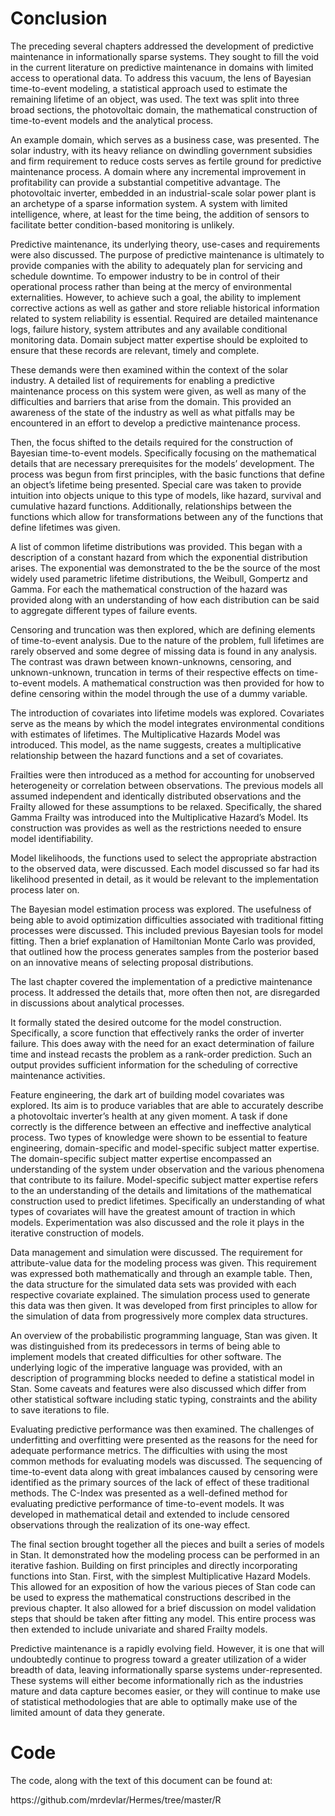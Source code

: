 # Conclusion

<!-- 
7. Conclusion
 -->


The preceding several chapters addressed the development of predictive maintenance in informationally sparse systems. They sought to fill the void in the current literature on predictive maintenance in domains with limited access to operational data. To address this vacuum, the lens of Bayesian time-to-event modeling, a statistical approach used to estimate the remaining lifetime of an object, was used. The text was split into three broad sections, the photovoltaic domain, the mathematical construction of time-to-event models and the analytical process. 

An example domain, which serves as a business case, was presented. The solar industry, with its heavy reliance on dwindling government subsidies and firm requirement to reduce costs serves as fertile ground for predictive maintenance process. A domain where any incremental improvement in profitability can provide a substantial competitive advantage. The photovoltaic inverter, embedded in an industrial-scale solar power plant is an archetype of a sparse information system. A system with limited intelligence, where, at least for the time being, the addition of sensors to facilitate better condition-based monitoring is unlikely. 

Predictive maintenance, its underlying theory, use-cases and requirements were also discussed. The purpose of predictive maintenance is ultimately to provide companies with the ability to adequately plan for servicing and schedule downtime. To empower industry to be in control of their operational process rather than being at the mercy of environmental externalities. However, to achieve such a goal, the ability to implement corrective actions as well as gather and store reliable historical information related to system reliability is essential. Required are detailed maintenance logs, failure history, system attributes and any available conditional monitoring data. Domain subject matter expertise should be exploited to ensure that these records are relevant, timely and complete. 

These demands were then examined within the context of the solar industry. A detailed list of requirements for enabling a predictive maintenance process on this system were given, as well as many of the difficulties and barriers that arise from the domain. This provided an awareness of the state of the industry as well as what pitfalls may be encountered in an effort to develop a predictive maintenance process.

Then, the focus shifted to the details required for the construction of Bayesian time-to-event models. Specifically focusing on the mathematical details that are necessary prerequisites for the models' development. The process was begun from first principles, with the basic functions that define an object's lifetime being presented. Special care was taken to provide intuition into objects unique to this type of models, like hazard, survival and cumulative hazard functions. Additionally, relationships between the functions which allow for transformations between any of the functions that define lifetimes was given.

A list of common lifetime distributions was provided. This began with a description of a constant hazard from which the exponential distribution arises. The exponential was demonstrated to the be the source of the most widely used parametric lifetime distributions, the Weibull, Gompertz and Gamma. For each the mathematical construction of the hazard was provided along with an understanding of how each distribution can be said to aggregate different types of failure events. 

Censoring and truncation was then explored, which are defining elements of time-to-event analysis. Due to the nature of the problem, full lifetimes are rarely observed and some degree of missing data is found in any analysis. The contrast was drawn between known-unknowns, censoring, and unknown-unknown, truncation in terms of their respective effects on time-to-event models. A mathematical construction was then provided for how to define censoring within the model through the use of a dummy variable. 

The introduction of covariates into lifetime models was explored. Covariates serve as the means by which the model integrates environmental conditions with estimates of lifetimes. The Multiplicative Hazards Model was introduced. This model, as the name suggests, creates a multiplicative relationship between the hazard functions and a set of covariates. 

Frailties were then introduced as a method for accounting for unobserved heterogeneity or correlation between observations. The previous models all assumed independent and identically distributed observations and the Frailty allowed for these assumptions to be relaxed. Specifically, the shared Gamma Frailty was introduced into the Multiplicative Hazard's Model. Its construction was provides as well as the restrictions needed to ensure model identifiability. 

Model likelihoods, the functions used to select the appropriate abstraction to the observed data, were discussed. Each model discussed so far had its likelihood presented in detail, as it would be relevant to the implementation process later on.

The Bayesian model estimation process was explored. The usefulness of being able to avoid optimization difficulties associated with traditional fitting processes were discussed. This included previous Bayesian tools for model fitting. Then a brief explanation of Hamiltonian Monte Carlo was provided, that outlined how the process generates samples from the posterior based on an innovative means of selecting proposal distributions.

The last chapter covered the implementation of a predictive maintenance process. It addressed the details that, more often then not, are disregarded in discussions about analytical processes. 

It formally stated the desired outcome for the model construction. Specifically, a score function that effectively ranks the order of inverter failure. This does away with the need for an exact determination of failure time and instead recasts the problem as a rank-order prediction. Such an output provides sufficient information for the scheduling of corrective maintenance activities. 

Feature engineering, the dark art of building model covariates was explored. Its aim is to produce variables that are able to accurately describe a photovoltaic inverter's health at any given moment. A task if done correctly is the difference between an effective and ineffective analytical process. Two types of knowledge were shown to be essential to feature engineering, domain-specific and model-specific subject matter expertise. The domain-specific subject matter expertise encompassed an understanding of the system under observation and the various phenomena that contribute to its failure. Model-specific subject matter expertise refers to the an understanding of the details and limitations of the mathematical construction used to predict lifetimes. Specifically an understanding of what types of covariates will have the greatest amount of traction in which models. Experimentation was also discussed and the role it plays in the iterative construction of models.

Data management and simulation were discussed. The requirement for attribute-value data for the modeling process was given. This requirement was expressed both mathematically and through an example table. Then, the data structure for the simulated data sets was provided with each respective covariate explained. The simulation process used to generate this data was then given. It was developed from first principles to allow for the simulation of data from progressively more complex data structures. 

An overview of the probabilistic programming language, Stan was given. It was distinguished from its predecessors in terms of being able to implement models that created difficulties for other software. The underlying logic of the imperative  language was provided, with an description of programming blocks needed to define a statistical model in Stan. Some caveats and features were also discussed which differ from other statistical software including static typing, constraints and the ability to save iterations to file.

Evaluating predictive performance was then examined. The challenges of underfitting and overfitting were presented as the reasons for the need for adequate performance metrics. The difficulties with using the most common methods for evaluating models was discussed. The sequencing of time-to-event data along with great imbalances caused by censoring were identified as the primary sources of the lack of effect of these traditional methods. The C-Index was presented as a well-defined method for evaluating predictive performance of time-to-event models. It was developed in mathematical detail and extended to include censored observations through the realization of its one-way effect.

The final section brought together all the pieces and built a series of models in Stan. It demonstrated how the modeling process can be performed in an iterative fashion. Building on first principles and directly incorporating functions into Stan. First, with the simplest Multiplicative Hazard Models. This allowed for an exposition of how the various pieces of Stan code can be used to express the mathematical constructions described in the previous chapter. It also allowed for a brief discussion on model validation steps that should be taken after fitting any model. This entire process was then extended to include univariate and shared Frailty models. 

Predictive maintenance is a rapidly evolving field. However, it is one that will undoubtedly continue to progress toward a greater utilization of a wider breadth of data, leaving informationally sparse systems under-represented. These systems will either become informationally rich as the industries mature and data capture becomes easier, or they will continue to make use of statistical methodologies that are able to optimally make use of the limited amount of data they generate.




<!-- 
While it is likely that the price of sensors will continue to decline, ...
As gradual improvments in photovoltaic inverters occur\cite{Fife2012}.

Something for the conclusion, start recording your data correctly and make money yo

The size and breadth of conventional capacity makes it difficult to displace existing generation methods. 
Yet, the size and breadth of conventional generation capacity makes it difficult to displace without technological and policy incentives. 


Lack of trained maintenance workers is a constraint on the industry.
 -->
<!-- 
## Conclusion?

IF we know that certain factors contribute to the deterioration of objects in the environment, whether from literature or subject-matter experts in the company, we should make use of them. Simply inputing data from existing systems and expecting perfect prediction is naive and foolish. Regardless of the perpetual drive toward greater automation in model optimization, ultimately, it is people that determine what is input. A mixed model can help provide a degree of flexibility to offset what is not being input. However, it is not magic (even if it may seem that way), and its performance can be easily overcome by a more sensible strategy of inputting variables.  -->
<!-- 
- Make extensive use domain knowledge
- Codify everything that can be codified
- Do not expect sensors to save you

In summation, general guidelines for time-to-event modeling in a predictive context can be constructed. However, to quote Harrell\cite{Harrell2001}, "we are for better or worse forced to develop models empirically in the majority of cases". Thus, general guidelines should be treated more as horoscopes than rigid battle plans\cite{McElreath2016}. They should not override domain knowledge, modeling experience or common sense. 

- Increment model development. 
- Check the assumptions of the model. 
	- Parameterization of the baseline hazard
	- Check HDPI of covariates
	- The affect of Frailties
- For each set of relevant covariates:
	- Fit model
	- Refit model with regularizing priors
- When in doubt, simulate data with the properties found in real-world sources then validate that the model returns the expected parameters.
- 

create a unique circumstances 

- Robustness of Fit
- Residual Overdispersion



- Write out the full probability model. That is, a joint probability model of all data and parameters of the model.
- Simulate the model with known values for the parameters.
- Estimate the model to recover the parameters from simulated data.
- Estimate the model against real data.
- Check that the estimation has run properly.
- Run posterior predictive checking/time series cross validation to evaluate model fit.
- Perform inference and prediction.
- Model comparison.
- Iterate!




## Outline

- Model Extensions
	- Repeated Failures - Repeated Events
	- Competing Risk
	- Improved Baseline Hazard Estimation

 -->


# Code

The code, along with the text of this document can be found at:

https://github.com/mrdevlar/Hermes/tree/master/R

